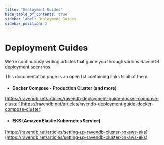 ```yaml
---
title: "Deployment Guides"
hide_table_of_contents: true
sidebar_label: Deployment Guides
sidebar_position: 2
---
```



# Deployment Guides

We're continuously writing articles that guide you through various RavenDB deployment scenarios.

This documentation page is an open list containing links to all of them.
- #### Docker Compose - Production Cluster (and more)
[https://ravendb.net/articles/ravendb-deployment-guide-docker-compose-cluster](https://ravendb.net/articles/ravendb-deployment-guide-docker-compose-cluster)

- #### EKS (Amazon Elastic Kubernetes Service)
[https://ravendb.net/articles/setting-up-ravendb-cluster-on-aws-eks](https://ravendb.net/articles/setting-up-ravendb-cluster-on-aws-eks)
